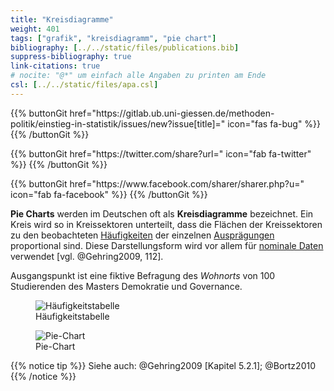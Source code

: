 ```yaml
---
title: "Kreisdiagramme"
weight: 401
tags: ["grafik", "kreisdiagramm", "pie chart"]
bibliography: [../../static/files/publications.bib]
suppress-bibliography: true
link-citations: true
# nocite: "@*" um einfach alle Angaben zu printen am Ende
csl: [../../static/files/apa.csl]
---
```


{{% buttonGit href=\"https\:\/\/gitlab.ub.uni-giessen.de\/methoden-politik\/einstieg-in-statistik\/issues\/new?issue[title]=\" icon=\"fas fa-bug\" %}} {{% /buttonGit %}} 

{{% buttonGit href=\"https\:\/\/twitter.com\/share?url=\" icon=\"fab fa-twitter\" %}} {{% /buttonGit %}}

{{% buttonGit href=\"https\:\/\/www.facebook.com\/sharer\/sharer.php?u=\" icon=\"fab fa-facebook\" %}} {{% /buttonGit %}}

**Pie Charts** werden im Deutschen oft als **Kreisdiagramme** bezeichnet. Ein Kreis wird so in Kreissektoren unterteilt, dass die Flächen der Kreissektoren zu den beobachteten [Häufigkeiten](../../glossar/relativehaeufigkeit/index.html) der einzelnen [Ausprägungen](../../glossar/merkmalsauspraegung/index.html) proportional sind. Diese Darstellungsform wird vor allem für [nominale Daten](../../glossar/nominalskala/index.html) verwendet [vgl. @Gehring2009, 112].

Ausgangspunkt ist eine fiktive Befragung des *Wohnorts* von $100$ Studierenden des Masters Demokratie und Governance.

![Häufigkeitstabelle](../images/piechart-tabelle.png)

![Pie-Chart](../images/piechart.png)

{{% notice tip %}}
Siehe auch: @Gehring2009 [Kapitel 5.2.1]; @Bortz2010 
{{% /notice %}}